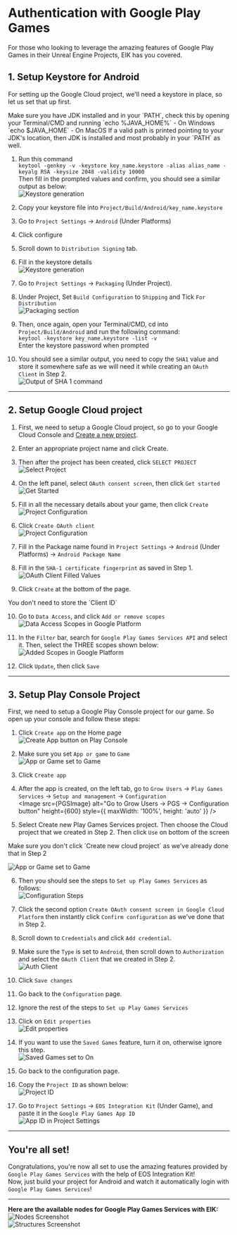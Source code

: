 

# Authentication with Google Play Games
For those who looking to leverage the amazing features of Google Play Games in their Unreal Engine Projects,
EIK has you covered.

## 1. Setup Keystore for Android
For setting up the Google Cloud project, we'll need a keystore in place, so let us set that up first.

<Callout type="warning">
Make sure you have JDK installed and in your `PATH`, check this by opening your Terminal/CMD and running  
`echo %JAVA_HOME%` - On Windows  
`echo $JAVA_HOME` - On MacOS  
If a valid path is printed pointing to your JDK's location, then JDK is installed and most probably in your `PATH` as well.
</Callout>

1. Run this command  
   `keytool -genkey -v -keystore key_name.keystore -alias alias_name -keyalg RSA -keysize 2048 -validity 10000`  
   Then fill in the prompted values and confirm, you should see a similar output as below:  
   ![Keystore generation](../../../images/GPGSKeystoreGeneration.png)

2. Copy your keystore file into `Project/Build/Android/key_name.keystore`

3. Go to `Project Settings` -> `Android` (Under Platforms)

4. Click configure

5. Scroll down to `Distribution Signing` tab.

6. Fill in the keystore details  
   ![Keystore generation](../../../images/GPGSProjectSettingsDistributionSigning.png)

7. Go to `Project Settings` -> `Packaging` (Under Project).

8. Under Project, Set `Build Configuration` to `Shipping` and Tick `For Distribution`  
   ![Packaging section](../../../images/GPGSPackagingSection.png)

9. Then, once again, open your Terminal/CMD, cd into `Project/Build/Android` and run the following command:  
   `keytool -keystore key_name.keystore -list -v`  
   Enter the keystore password when prompted

10. You should see a similar output, you need to copy the `SHA1` value and store it somewhere safe as we will need it while creating an `OAuth Client` in Step 2.  
    ![Output of SHA 1 command](../../../images/GPGSSHA1OP.png)

---

## 2. Setup Google Cloud project

1. First, we need to setup a Google Cloud project, so go to your Google Cloud Console and [Create a new project](https://console.cloud.google.com/projectcreate).

2. Enter an appropriate project name and click Create.

3. Then after the project has been created, click `SELECT PROJECT`  
   ![Select Project](../../../images/GoogleCloudConsoleSelectProject.png)

4. On the left panel, select `OAuth consent screen`, then click `Get started`  
   ![Get Started](../../../images/GoogleCloudAuthGetStarted.png)

5. Fill in all the necessary details about your game, then click `Create`  
   ![Project Configuration](../../../images/GoogleCloudProjectConfigComplete.png)

6. Click `Create OAuth client`  
   ![Project Configuration](../../../images/GoogleCloudAuthCreateClient.png)

7. Fill in the Package name found in `Project Settings` -> `Android` (Under Platforms) -> `Android Package Name`

8. Fill in the `SHA-1 certificate fingerprint` as saved in Step 1.  
   ![OAuth Client Filled Values](../../../images/GoogleCloudOAuthClientFilled.png)

9. Click `Create` at the bottom of the page.

<Callout type="info">
You don't need to store the `Client ID`
</Callout>

10. Go to `Data Access`, and click `Add or remove scopes`  
    ![Data Access Scopes in Google Platform](../../../images/GoogleCloudDataAccessScopes.png)

11. In the `Filter` bar, search for `Google Play Games Services API` and select it. Then, select the THREE scopes shown below:  
    ![Added Scopes in Google Platform](../../../images/GoogleCloudAddedScopes.png)

12. Click `Update`, then click `Save`

---

## 3. Setup Play Console Project

First, we need to setup a Google Play Console project for our game. So open up your console and follow these steps:

1. Click `Create app` on the Home page  
   ![Create App button on Play Console](../../../images/PlayConsoleCreateApp.png)

2. Make sure you set `App or game` to `Game`  
   ![App or Game set to Game](../../../images/PlayConsoleGameOption.png)

3. Click `Create app`

4. After the app is created, on the left tab, go to `Grow Users` -> `Play Games Services` -> `Setup and management` -> `Configuration`  
   <Image src={PGSImage} alt="Go to Grow Users -> PGS -> Configuration button" height={600} style={{ maxWidth: '100%', height: 'auto' }} />

5. Select Create new Play Games Services project. Then choose the Cloud project that we created in Step 2. Then click `Use` on bottom of the screen

<Callout type="warning">
Make sure you don't click `Create new cloud project` as we've already done that in Step 2
</Callout>

   ![App or Game set to Game](../../../images/PlayConsoleCreatePGSProject.png)

6. Then you should see the steps to `Set up Play Games Services` as follows:  
   ![Configuration Steps](../../../images/GPGSSetupPGS.png)

7. Click the second option `Create OAuth consent screen in Google Cloud Platform` then instantly click `Confirm configuration` as we've done that in Step 2.

8. Scroll down to `Credentials` and click `Add credential`.

9. Make sure the `Type` is set to `Android`, then scroll down to `Authorization` and select the `OAuth Client` that we created in Step 2.  
   ![Auth Client](../../../images/GPGSAuthClient.png)

10. Click `Save changes`

11. Go back to the `Configuration` page.

12. Ignore the rest of the steps to `Set up Play Games Services`

13. Click on `Edit properties`  
    ![Edit properties](../../../images/GPGSEditProps.png)

14. If you want to use the `Saved Games` feature, turn it on, otherwise ignore this step.  
    ![Saved Games set to On](../../../images/GPGSSavedGamesOn.png)

15. Go back to the configuration page.

16. Copy the `Project ID` as shown below:  
    ![Project ID](../../../images/GPGSProjectID.png)

17. Go to `Project Settings` -> `EOS Integration Kit` (Under Game), and paste it in the `Google Play Games App ID`  
    ![App ID in Project Settings](../../../images/GPGSAppIDFilled.png)

---

## You're all set!
Congratulations, you're now all set to use the amazing features provided by `Google Play Games Services` with the help of EOS Integration Kit!  
Now, just build your project for Android and watch it automatically login with `Google Play Games Services`!

----

**Here are the available nodes for Google Play Games Services with EIK:**  
![Nodes Screenshot](../../../images/GPGSBlueprintNodes.png)  
![Structures Screenshot](../../../images/GPGSStructures.png)
